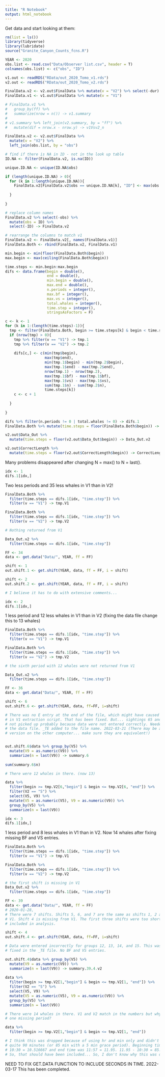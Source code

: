 ```yaml
---
title: "R Notebook"
output: html_notebook
---
```



Get data and start looking at them:

```r
rm(list = ls())
library(tidyverse)
library(lubridate)
source("Granite_Canyon_Counts_fcns.R")

YEAR <- 2020
obs.list <- read.csv("Data/Observer list.csv", header = T) 
colnames(obs.list) <- c("obs", "ID")

v1.out <- readRDS("RData/out_2020_Tomo_v1.rds")
v2.out <- readRDS("RData/out_2020_Tomo_v2.rds")

FinalData.v2 <- v2.out$FinalData %>% mutate(v = "V2") %>% select(-dur)
FinalData.v1 <- v1.out$FinalData %>% mutate(v = "V1") 

# FinalData.v1 %>% 
#   group_by(ff) %>% 
#   summarize(nrow = n()) -> v1.summary
# 
# v1.summary %>% left_join(v2.summary, by = "ff") %>%
#   mutate(dif = nrow.x - nrow.y) -> v1Vsv2_n

FinalData.v2 <- v2.out$FinalData %>% 
  mutate(v = "V2") %>% 
  left_join(obs.list, by = "obs") 

# find if there is NA in ID - not in the look up table  
ID.NA <- filter(FinalData.v2, is.na(ID))

unique.ID.NA <- unique(ID.NA$obs)

if (length(unique.ID.NA) > 0){
  for (k in 1:length(unique.ID.NA)){
    FinalData.v2[FinalData.v2$obs == unique.ID.NA[k], "ID"] <- max(obs.list$ID) + k
    
  }
  
}

# replace column names
FinalData.v2 %>% select(-obs) %>%
  mutate(obs = ID) %>%
  select(-ID) -> FinalData.v2

# rearrange the columns to match v1
FinalData.v2 <- FinalData.v2[, names(FinalData.v1)]
FinalData.Both <- rbind(FinalData.v2, FinalData.v1)


```



```r
min.begin <- min(floor(FinalData.Both$begin))
max.begin <- max(ceiling(FinalData.Both$begin))

time.steps <- min.begin:max.begin
difs <- data.frame(begin = double(),
                   end = double(),
                   min.begin = double(), 
                   max.end = double(), 
                   n.periods = integer(), 
                   max.bf = integer(), 
                   max.vs = integer(), 
                   total.whales = integer(),
                   time.step = integer(),
                   stringsAsFactors = F)

c <- k <- 1
for (k in 1:(length(time.steps)-1)){
  tmp <- filter(FinalData.Both, begin >= time.steps[k] & begin < time.steps[k+1])
  if (nrow(tmp) > 0){
    tmp %>% filter(v == "V1") -> tmp.1
    tmp %>% filter(v == "V2") -> tmp.2
    
    difs[c,] <- c(min(tmp$begin), 
                  max(tmp$end),
                  min(tmp.1$begin) - min(tmp.2$begin), 
                  max(tmp.1$end) - max(tmp.2$end),
                  nrow(tmp.1) - nrow(tmp.2),
                  max(tmp.1$bf) - max(tmp.1$bf),
                  max(tmp.1$vs) - max(tmp.1$vs),
                  sum(tmp.1$n) - sum(tmp.2$n),
                  time.steps[k])
    c <- c + 1
    
  }
  
}


```



```r
difs %>% filter(n.periods != 0 | total.whales != 0) -> difs.1
FinalData.Both %>% mutate(time.steps = floor(FinalData.Both$begin)) -> FinalData.Both

v2.out$Data_Out %>% 
  mutate(time.steps = floor(v2.out$Data_Out$begin)) -> Data_Out.v2 

v2.out$CorrectLength %>%
  mutate(time.steps = floor(v2.out$CorrectLength$begin)) -> CorrectLength.v2 

```

Many problems disappeared after changing N = max() to N = last().

```r
idx <- 1
difs.1[idx,]
```

Two less periods and 35 less whales in V1 than in V2!

```r
FinalData.Both %>% 
  filter(time.steps == difs.1[idx, "time.step"]) %>% 
  filter(v == "V1") -> tmp.V1

FinalData.Both %>% 
  filter(time.steps == difs.1[idx, "time.step"]) %>% 
  filter(v == "V2") -> tmp.V2

# Nothing returned from V1

Data_Out.v2 %>% 
  filter(time.steps == difs.1[idx, "time.step"]) 

FF <- 34
data <- get.data("Data/", YEAR, ff = FF)

shift <- 1
out.shift.1 <- get.shift(YEAR, data, ff = FF, i = shift)

shift <- 2
out.shift.2 <- get.shift(YEAR, data, ff = FF, i = shift)

# I believe it has to do with extensive comments... 

```



<!-- one less whale in V1 than in V2 -->

<!-- ```{r} -->

<!-- FinalData.Both %>%  -->
<!--   filter(time.steps == difs.1[idx, "time.step"]) %>%  -->
<!--   filter(v == "V1") -> tmp.V1 -->

<!-- FinalData.Both %>%  -->
<!--   filter(time.steps == difs.1[idx, "time.step"]) %>%  -->
<!--   filter(v == "V2") -> tmp.V2 -->

<!-- # Shift 5 has 12 in V1 and 13 in V2 -->

<!-- Data_Out.v2 %>%  -->
<!--   filter(time.steps == difs.1[idx, "time.step"])  -->
<!-- # there were 5 shifts but only two seem to have long enough duration -->

<!-- FF <- 20 -->
<!-- data <- get.data("Data/", YEAR, ff = FF) -->
<!-- # 2020-01-03,  -->

<!-- shift <- 5 -->
<!-- out.shift.5 <- get.shift(YEAR, data, ff=FF, i=shift) -->

<!-- data %>%  -->
<!--   filter(begin >= tmp.V1[shift,"begin"] & begin <= tmp.V1[shift, "end"]) %>% -->
<!--   filter(V2 == "S") %>% -->
<!--   select(V5, V9) %>% -->
<!--   mutate(V5 = as.numeric(V5), V9 = as.numeric(V9)) %>% -->
<!--   group_by(V5) %>% -->
<!--   summarize(n = last(V9)) -->

<!-- # they add up to 13. Not sure what happened in V1... -->
<!-- ``` -->



```r
idx <- 2
difs.1[idx,]
```

1 less period and 12 less whales in V1 than in V2 (fixing the data file change
this to 13 whales)

```r

FinalData.Both %>% 
  filter(time.steps == difs.1[idx, "time.step"]) %>% 
  filter(v == "V1") -> tmp.V1

FinalData.Both %>% 
  filter(time.steps == difs.1[idx, "time.step"]) %>% 
  filter(v == "V2") -> tmp.V2

# the sixth period with 12 whales were not returned from V1

Data_Out.v2 %>% 
  filter(time.steps == difs.1[idx, "time.step"]) 

FF <- 36
data <- get.data("Data/", YEAR, ff = FF)

shift <- 6
out.shift.6 <- get.shift(YEAR, data, ff=FF, i=shift)

# There was no E entry at the end of the file, which might have caused a problem
# in V1 extraction script. That has been fixed. But... sightings 65 and 66 were
# not picked up probably because data were not entered correctly. Needed to edit 
# the data file. _TE added to the file name. 2022-03-21 (There may be another 
# version on the other computer... make sure they are equivalent!)


out.shift.6$data %>% group_by(V5) %>%
  mutate(V9 = as.numeric(V9)) %>%
  summarize(n = last(V9)) -> summary.6
  
sum(summary.6$n)  

# There were 12 whales in there. (now 13)

data %>%  
  filter(begin >= tmp.V2[6,"begin"] & begin <= tmp.V2[6, "end"]) %>% 
  filter(V2 == "S") %>% 
  select(V5, V9) %>% 
  mutate(V5 = as.numeric(V5), V9 = as.numeric(V9)) %>% 
  group_by(V5) %>% 
  summarize(n = last(V9)) 


```


```r
idx <- 3
difs.1[idx,]
```

1 less period and 8 less whales in V1 than in V2. Now 14 whales after fixing missing BF and VS entries.

```r

FinalData.Both %>% 
  filter(time.steps == difs.1[idx, "time.step"]) %>% 
  filter(v == "V1") -> tmp.V1

FinalData.Both %>% 
  filter(time.steps == difs.1[idx, "time.step"]) %>% 
  filter(v == "V2") -> tmp.V2

# the first shift is missing in V1
Data_Out.v2 %>% 
  filter(time.steps == difs.1[idx, "time.step"]) 

FF <- 39
data <- get.data("Data/", YEAR, ff = FF)
# 2020-01-28, 
# There were 7 shifts. Shifts 5, 6, and 7 are the same as shifts 1, 2 and 3 in 
# V1. Shift 4 is missing from V1. The first three shifts were too short to be
# included in analysis. 

shift <- 4
out.shift.4 <- get.shift(YEAR, data, ff=FF, i=shift)

# Data were entered incorrectly for groups 12, 13, 14, and 15. This was also 
# fixed in the _TE file. No BF and VS entries. 

out.shift.4$data %>% group_by(V5) %>%
  mutate(V9 = as.numeric(V9)) %>%
  summarize(n = last(V9)) -> summary.39.4.v2
  
data %>%  
  filter(begin >= tmp.V2[1,"begin"] & begin <= tmp.V2[1, "end"]) %>% 
  filter(V2 == "S") %>% 
  select(V5, V9) %>% 
  mutate(V5 = as.numeric(V5), V9 = as.numeric(V9)) %>% 
  group_by(V5) %>% 
  summarize(n = last(V9)) 

# There were 14 whales in there. V1 and V2 match in the numbers but why is there
# one missing period? 

data %>%  
  filter(begin >= tmp.V2[1,"begin"] & begin <= tmp.V2[1, "end"])

# I think this was dropped because of using hr and min only and didn't get 
# quite 90 minutes (or 85 min with a 5 min grace period). Beginning time was 
# 10:30 = 10.516667 and end time was 11:57 = 11.95. 11.95 - 10:30 = 85.9998 min.
# So, that should have been included... So, I don't know why this was dropped...

```


NEED TO FIX GET.DATA FUNCTION TO INCLUDE SECONDS IN TIME. 2022-03-17
This has been completed.
